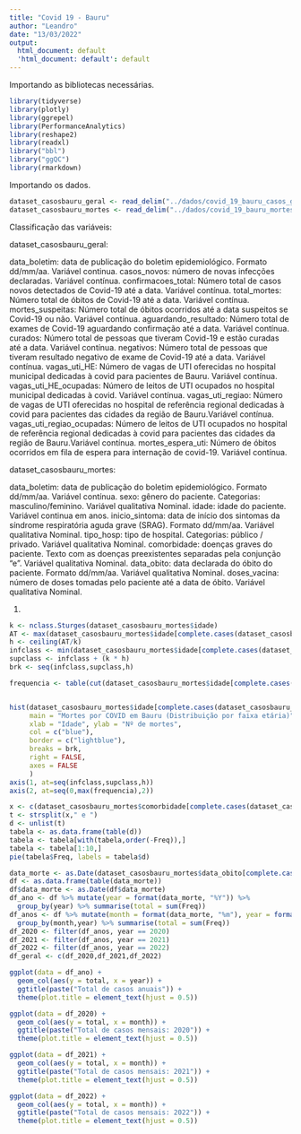```yaml
---
title: "Covid 19 - Bauru"
author: "Leandro"
date: "13/03/2022"
output:
  html_document: default
  'html_document: default': default
---
```


Importando as bibliotecas necessárias. 

```r
library(tidyverse)
library(plotly)
library(ggrepel)
library(PerformanceAnalytics)
library(reshape2)
library(readxl)
library("bbl")
library("ggQC")
library(rmarkdown)
```

Importando os dados.

```r
dataset_casosbauru_geral <- read_delim("../dados/covid_19_bauru_casos_geral.csv",delim = ";")
dataset_casosbauru_mortes <- read_delim("../dados/covid_19_bauru_mortes.csv",delim = ";")
```

Classificação das variáveis:

dataset_casosbauru_geral:

data_boletim: data de publicação do boletim epidemiológico. Formato dd/mm/aa. Variável continua. 
casos_novos: número de novas infecções declaradas. Variável contínua.
confirmacoes_total: Número total de casos novos detectados de Covid-19 até a data. Variável contínua.
total_mortes: Número total de óbitos de Covid-19 até a data. Variável contínua.
mortes_suspeitas: Número total de óbitos ocorridos até a data suspeitos se Covid-19 ou não. Variável contínua.
aguardando_resultado: Número total de exames de Covid-19 aguardando confirmação até a data. Variável contínua.
curados: Número total de pessoas que tiveram Covid-19 e estão curadas até a data. Variável contínua.
negativos: Número total de pessoas que tiveram resultado negativo de exame de Covid-19 até a data. Variável contínua.
vagas_uti_HE: Número de vagas de UTI oferecidas no hospital municipal dedicadas à covid para pacientes de Bauru. Variável contínua.
vagas_uti_HE_ocupadas: Número de leitos de UTI ocupados no hospital municipal dedicadas à covid. Variável contínua.
vagas_uti_regiao: Número de vagas de UTI oferecidas no hospital de referência regional dedicadas à covid para pacientes das cidades da região de Bauru.Variável contínua.
vagas_uti_regiao_ocupadas: Número de leitos de UTI ocupados no hospital de referência regional dedicadas à covid para pacientes das cidades da região de Bauru.Variável contínua.
mortes_espera_uti: Número de óbitos ocorridos em fila de espera para internação de covid-19. Variável contínua.

dataset_casosbauru_mortes:

data_boletim: data de publicação do boletim epidemiológico. Formato dd/mm/aa.  Variável contínua. 
sexo: gênero do paciente. Categorias: masculino/feminino.  Variável qualitativa Nominal. 
idade: idade do paciente. Variável continua em anos.
inicio_sintoma: data de início dos sintomas da síndrome respiratória aguda grave (SRAG). Formato dd/mm/aa.  Variável qualitativa Nominal. 
tipo_hosp: tipo de hospital. Categorias: público / privado.  Variável qualitativa Nominal. 
comorbidade: doenças graves do paciente. Texto com as doenças preexistentes separadas pela conjunção "e".  Variável qualitativa Nominal. 
data_obito: data declarada do óbito do paciente. Formato dd/mm/aa.  Variável qualitativa Nominal. 
doses_vacina: número de doses tomadas pelo paciente até a data de óbito. Variável qualitativa Nominal. 

1)

```r
k <- nclass.Sturges(dataset_casosbauru_mortes$idade)
AT <- max(dataset_casosbauru_mortes$idade[complete.cases(dataset_casosbauru_mortes$idade)]) - min(dataset_casosbauru_mortes$idade[complete.cases(dataset_casosbauru_mortes$idade)]) 
h <- ceiling(AT/k)
infclass <- min(dataset_casosbauru_mortes$idade[complete.cases(dataset_casosbauru_mortes$idade)]) 
supclass <- infclass + (k * h)
brk <- seq(infclass,supclass,h)

frequencia <- table(cut(dataset_casosbauru_mortes$idade[complete.cases(dataset_casosbauru_mortes$idade)], breaks = brk, right = FALSE))


hist(dataset_casosbauru_mortes$idade[complete.cases(dataset_casosbauru_mortes$idade)],  
     main = "Mortes por COVID em Bauru (Distribuição por faixa etária)", 
     xlab = "Idade", ylab = "Nº de mortes", 
     col = c("blue"), 
     border = c("lightblue"),
     breaks = brk,
     right = FALSE,
     axes = FALSE
     )
axis(1, at=seq(infclass,supclass,h))
axis(2, at=seq(0,max(frequencia),2))

```

```r
x <- c(dataset_casosbauru_mortes$comorbidade[complete.cases(dataset_casosbauru_mortes$comorbidade)])
t <- strsplit(x," e ")
d <- unlist(t)
tabela <- as.data.frame(table(d))
tabela <- tabela[with(tabela,order(-Freq)),]
tabela <- tabela[1:10,]
pie(tabela$Freq, labels = tabela$d)
```
```r
data_morte <- as.Date(dataset_casosbauru_mortes$data_obito[complete.cases(dataset_casosbauru_mortes$data_obito)], format = "%d/%m/%Y")
df <- as.data.frame(table(data_morte))
df$data_morte <- as.Date(df$data_morte)
df_ano <- df %>% mutate(year = format(data_morte, "%Y")) %>% 
  group_by(year) %>% summarise(total = sum(Freq))
df_anos <- df %>% mutate(month = format(data_morte, "%m"), year = format(data_morte, "%Y")) %>% 
  group_by(month,year) %>% summarise(total = sum(Freq))
df_2020 <- filter(df_anos, year == 2020)
df_2021 <- filter(df_anos, year == 2021)
df_2022 <- filter(df_anos, year == 2022)
df_geral <- c(df_2020,df_2021,df_2022)

ggplot(data = df_ano) +
  geom_col(aes(y = total, x = year)) +
  ggtitle(paste("Total de casos anuais")) +
  theme(plot.title = element_text(hjust = 0.5))

ggplot(data = df_2020) +
  geom_col(aes(y = total, x = month)) +
  ggtitle(paste("Total de casos mensais: 2020")) +
  theme(plot.title = element_text(hjust = 0.5))

ggplot(data = df_2021) +
  geom_col(aes(y = total, x = month)) +
  ggtitle(paste("Total de casos mensais: 2021")) +
  theme(plot.title = element_text(hjust = 0.5))

ggplot(data = df_2022) +
  geom_col(aes(y = total, x = month)) +
  ggtitle(paste("Total de casos mensais: 2022")) +
  theme(plot.title = element_text(hjust = 0.5))

```

